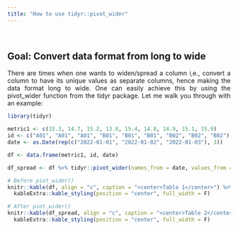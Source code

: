 ```yaml
---
title: "How to use tidyr::pivot_wider"
---
```


<style> body {text-align: justify} </style>

<br>
 
## Goal: Convert data format from long to wide

There are times when one wants to widen/spread a column i,e., convert a column to have its unique values as separate columns, hence making the data format long to wide. One can easily achieve this by using the pivot_wider function from the tidyr package. Let me walk you through with an example:

```r
library(tidyr)

metric1 <- c(15.3, 14.7, 15.2, 13.8, 15.4, 14.8, 14.9, 15.1, 15.9)
id <- c("A01", "A01", "A01", "B01", "B01", "B01", "B02", "B02", "B02")
date <- as.Date(rep(c("2022-01-01", "2022-01-02", "2022-01-03"), 3))

df <- data.frame(metric1, id, date)

df_spread <- df %>% tidyr::pivot_wider(names_from = date, values_from = metric1)

```

```r
# Before piot_wider()
knitr::kable(df, align = "c", caption = "<center>Table 1</center>") %>% 
  kableExtra::kable_styling(position = "center", full_width = F) 

# After piot_wider()
knitr::kable(df_spread, align = "c", caption = "<center>Table 2</center>") %>% 
  kableExtra::kable_styling(position = "center", full_width = F) 

```
